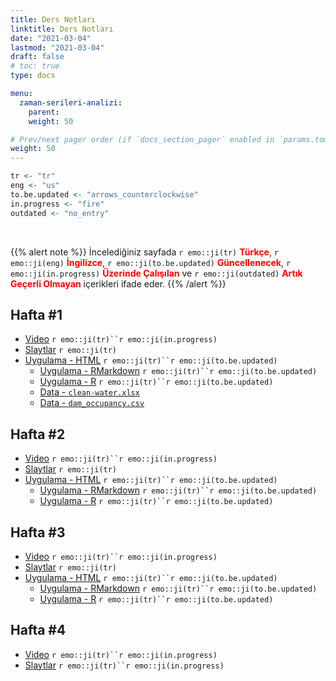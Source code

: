 ```yaml
---
title: Ders Notları
linktitle: Ders Notları
date: "2021-03-04"
lastmod: "2021-03-04"
draft: false
# toc: true
type: docs

menu:
  zaman-serileri-analizi:
    parent: 
    weight: 50

# Prev/next pager order (if `docs_section_pager` enabled in `params.toml`)
weight: 50
---
```


```r
tr <- "tr"
eng <- "us"
to.be.updated <- "arrows_counterclockwise"
in.progress <- "fire"
outdated <- "no_entry"
```

<br>

{{% alert note %}}
İncelediğiniz sayfada `r emo::ji(tr)` <font color="red">**Türkçe**</font>, `r emo::ji(eng)` <font color="red">**İngilizce**</font>, `r emo::ji(to.be.updated)` <font color="red">**Güncellenecek**</font>, `r emo::ji(in.progress)` <font color="red">**Üzerinde Çalışılan**</font> ve `r emo::ji(outdated)` <font color="red">**Artık Geçerli Olmayan**</font> içerikleri ifade eder.
{{% /alert %}}

## Hafta #1
- [Video]() `r emo::ji(tr)``r emo::ji(in.progress)`
- [Slaytlar](`r paste0(zaman.serileri.analizi.path, "Zaman_Serileri_Analizi_-_Hafta_1.pdf")`) `r emo::ji(tr)`
- [Uygulama - HTML](`r paste0(zaman.serileri.analizi.r.link, "Zaman_Serileri_Analizi_-_Hafta_1_Uygulama.html")`) `r emo::ji(tr)``r emo::ji(to.be.updated)`
    + [Uygulama - RMarkdown](`r paste0(zaman.serileri.analizi.r.path, "Hafta_1/", "Zaman_Serileri_Analizi_-_Hafta_1_Uygulama.Rmd")`) `r emo::ji(tr)``r emo::ji(to.be.updated)`
    + [Uygulama - R](`r paste0(zaman.serileri.analizi.r.path, "Hafta_1/", "Zaman_Serileri_Analizi_-_Hafta_1_Uygulama.R")`) `r emo::ji(tr)``r emo::ji(to.be.updated)`
    + [Data - `clean-water.xlsx`](`r paste0(zaman.serileri.analizi.r.path, "Hafta_1/", "clean-water.xlsx")`)
    + [Data - `dam_occupancy.csv`](`r paste0(zaman.serileri.analizi.r.path, "Hafta_1/", "dam_occupancy.csv")`)

## Hafta #2
- [Video]() `r emo::ji(tr)``r emo::ji(in.progress)`
- [Slaytlar](`r paste0(zaman.serileri.analizi.path, "Zaman_Serileri_Analizi_-_Hafta_2.pdf")`) `r emo::ji(tr)`
- [Uygulama - HTML](`r paste0(zaman.serileri.analizi.r.link, "Zaman_Serileri_Analizi_-_Hafta_2_Uygulama.html")`) `r emo::ji(tr)``r emo::ji(to.be.updated)`
    + [Uygulama - RMarkdown](`r paste0(zaman.serileri.analizi.r.path, "Hafta_2/", "Zaman_Serileri_Analizi_-_Hafta_2_Uygulama.Rmd")`) `r emo::ji(tr)``r emo::ji(to.be.updated)`
    + [Uygulama - R](`r paste0(zaman.serileri.analizi.r.path, "Hafta_2/", "Zaman_Serileri_Analizi_-_Hafta_2_Uygulama.R")`) `r emo::ji(tr)``r emo::ji(to.be.updated)`

## Hafta #3
- [Video]() `r emo::ji(tr)``r emo::ji(in.progress)`
- [Slaytlar](`r paste0(zaman.serileri.analizi.path, "Zaman_Serileri_Analizi_-_Hafta_3.pdf")`) `r emo::ji(tr)`
- [Uygulama - HTML](`r paste0(zaman.serileri.analizi.r.link, "Zaman_Serileri_Analizi_-_Hafta_3_Uygulama.html")`) `r emo::ji(tr)``r emo::ji(to.be.updated)`
    + [Uygulama - RMarkdown](`r paste0(zaman.serileri.analizi.r.path, "Hafta_3/", "Zaman_Serileri_Analizi_-_Hafta_3_Uygulama.Rmd")`) `r emo::ji(tr)``r emo::ji(to.be.updated)`
    + [Uygulama - R](`r paste0(zaman.serileri.analizi.r.path, "Hafta_3/", "Zaman_Serileri_Analizi_-_Hafta_3_Uygulama.R")`) `r emo::ji(tr)``r emo::ji(to.be.updated)`

## Hafta #4
- [Video]() `r emo::ji(tr)``r emo::ji(in.progress)`
- [Slaytlar](`r paste0(zaman.serileri.analizi.path, "Zaman_Serileri_Analizi_-_Hafta_4.pdf")`) `r emo::ji(tr)``r emo::ji(in.progress)`
